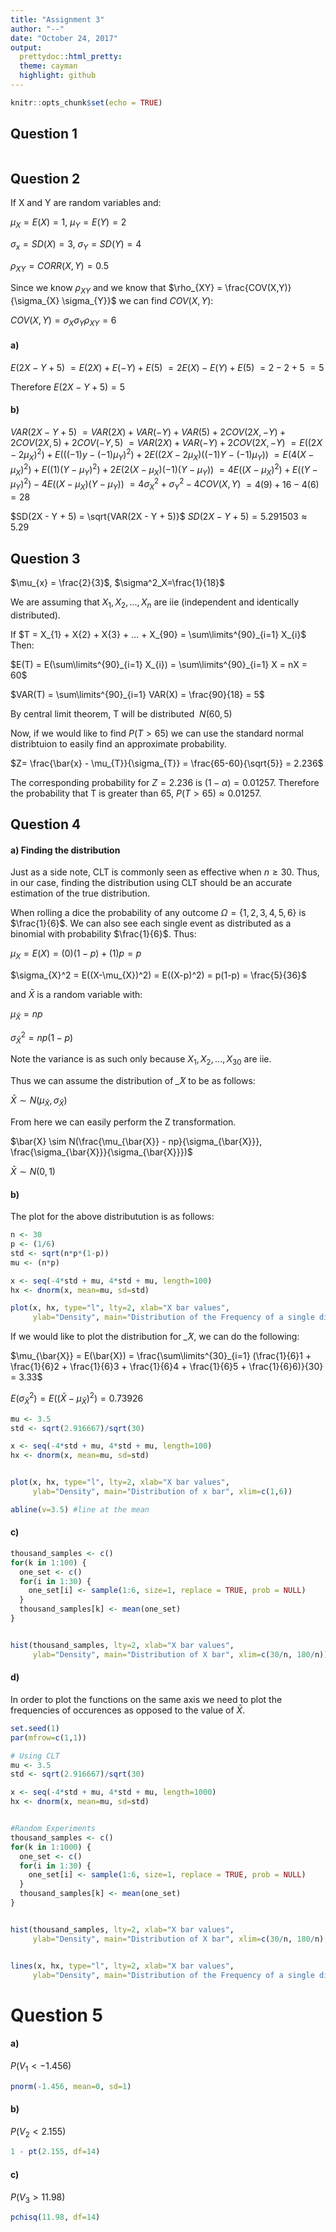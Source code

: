 ```yaml
---
title: "Assignment 3"
author: "--"
date: "October 24, 2017"
output: 
  prettydoc::html_pretty:
  theme: cayman
  highlight: github
---
```


```r
knitr::opts_chunk$set(echo = TRUE)
```

## Question 1



```r

```

## Question 2

If X and Y are random variables and:

$\mu_{X} =  E(X) = 1$, $\mu_{Y} =  E(Y) = 2$

$\sigma_{x} =  SD(X) = 3$, $\sigma_{Y} =  SD(Y) = 4$

$\rho_{XY} = CORR(X,Y) = 0.5$

Since we know $\rho_{XY}$ and we know that $\rho_{XY} = \frac{COV(X,Y)}{\sigma_{X} \sigma_{Y}}$ we can find $COV(X,Y)$:

$COV(X,Y) = \sigma_{X} \sigma_{Y} \rho_{XY} = 6$

#### a) 

$E(2X - Y + 5)$
$= E(2X) + E(-Y) + E(5)$
$= 2E(X) - E(Y) + E(5)$
$= 2 - 2 + 5$
$= 5$

Therefore $E(2X - Y + 5) = 5$

#### b) 

$VAR(2X - Y + 5)$
$= VAR(2X) + VAR(-Y) + VAR(5) + 2COV(2X,-Y) + 2COV(2X,5) + 2COV(-Y,5)$
$= VAR(2X) + VAR(-Y) + 2COV(2X,-Y)$
$= E((2X - 2\mu_{X})^2) + E(((-1)y - (-1)\mu_{Y})^2) + 2E((2X - 2\mu_{X})((-1)Y - (-1)\mu_{Y}))$
$= E(4(X-\mu_{X})^2) + E((1)(Y-\mu_{Y})^2) + 2E(2(X-\mu_{X})(-1)(Y-\mu_{Y}))$
$= 4E((X-\mu_{X})^2) + E((Y - \mu_{Y})^2) - 4E((X-\mu_{X})(Y-\mu_{Y}))$
$= 4\sigma^2_{X} + \sigma^2_{Y} - 4COV(X,Y)$
$= 4(9) + 16 - 4(6)$
$= 28$

$SD(2X - Y + 5) = \sqrt{VAR(2X - Y + 5)}$
$SD(2X - Y + 5) = 5.291503 \approx 5.29$



## Question 3

$\mu_{x} = \frac{2}{3}$, $\sigma^2_X=\frac{1}{18}$

We are assuming that $X_{1}, X_{2}, ...,X_{n}$ are iie (independent and identically distributed).

If $T = X_{1} + X{2} + X{3} + ... + X_{90} = \sum\limits^{90}_{i=1} X_{i}$ Then:

$E(T) = E(\sum\limits^{90}_{i=1} X_{i}) = \sum\limits^{90}_{i=1} X = nX = 60$

$VAR(T) = \sum\limits^{90}_{i=1} VAR(X) = \frac{90}{18} = 5$

By central limit theorem, T will be distributed $~N(60, 5)$

Now, if we would like to find $P(T>65)$ we can use the standard normal distribtuion to easily find an approximate probability.

$Z= \frac{\bar{x} - \mu_{T}}{\sigma_{T}} = \frac{65-60}{\sqrt{5}} = 2.236$

The corresponding probability for $Z=2.236$ is $(1-\alpha) = 0.01257$. Therefore the probability that T is greater than 65, $P(T>65) \approx 0.01257$.

## Question 4

#### a) Finding the distribution

Just as a side note, CLT is commonly seen as effective when $n \geq 30$. Thus, in our case, finding the distribution using CLT should be an accurate estimation of the true distribution.

When rolling a dice the probability of any outcome $\Omega = \{1,2,3,4,5,6\}$ is $\frac{1}{6}$. We can also see each single event as distributed as a binomial with probability $\frac{1}{6}$. Thus:

$\mu_{X} = E(X) = (0)(1-p) + (1)p = p$

$\sigma_{X}^2 = E((X-\mu_{X})^2) = E((X-p)^2) = p(1-p) = \frac{5}{36}$

and $\bar{X}$ is a random variable with:

$\mu_{\bar{X}} = np$

$\sigma^2_{\bar{X}} = np(1-p)$

Note the variance is as such only because $X_1,X_2, ... ,X_{30}$ are iie.

Thus we can assume the distribution of $\bar_{X}$ to be as follows:

$\bar{X} \sim N(\mu_{\bar{X}}, \sigma_{\bar{X}})$

From here we can easily perform the Z transformation.

$\bar{X} \sim N(\frac{\mu_{\bar{X}} - np}{\sigma_{\bar{X}}}, \frac{\sigma_{\bar{X}}}{\sigma_{\bar{X}}})$

$\bar{X} \sim N(0, 1)$

#### b)

The plot for the above distributution is as follows:

```r
n <- 30
p <- (1/6)
std <- sqrt(n*p*(1-p))
mu <- (n*p)

x <- seq(-4*std + mu, 4*std + mu, length=100)
hx <- dnorm(x, mean=mu, sd=std)

plot(x, hx, type="l", lty=2, xlab="X bar values",
     ylab="Density", main="Distribution of the Frequency of a single die roll", xlim=c(-5,15))

```

If we would like to plot the distribution for $\bar_{X}$, we can do the following:

$\mu_{\bar{X}} = E(\bar{X}) = \frac{\sum\limits^{30}_{i=1} (\frac{1}{6}1 + \frac{1}{6}2 + \frac{1}{6}3 + \frac{1}{6}4 + \frac{1}{6}5 + \frac{1}{6}6)}{30} = 3.33$

$E(\sigma^2_\bar{X}) = E((\bar{X}- \mu_{\bar{X}})^2) = 0.73926$


```r

mu <- 3.5
std <- sqrt(2.916667)/sqrt(30)

x <- seq(-4*std + mu, 4*std + mu, length=100)
hx <- dnorm(x, mean=mu, sd=std)


plot(x, hx, type="l", lty=2, xlab="X bar values",
     ylab="Density", main="Distribution of x bar", xlim=c(1,6))

abline(v=3.5) #line at the mean


```

#### c)



```r
thousand_samples <- c()
for(k in 1:100) {
  one_set <- c()
  for(i in 1:30) {
    one_set[i] <- sample(1:6, size=1, replace = TRUE, prob = NULL)
  }
  thousand_samples[k] <- mean(one_set)
}


hist(thousand_samples, lty=2, xlab="X bar values",
     ylab="Density", main="Distribution of X bar", xlim=c(30/n, 180/n))

```

#### d) 

In order to plot the functions on the same axis we need to plot the frequencies of occurences as opposed to the value of $\bar{X}$.



```r
set.seed(1)
par(mfrow=c(1,1))

# Using CLT
mu <- 3.5
std <- sqrt(2.916667)/sqrt(30)

x <- seq(-4*std + mu, 4*std + mu, length=1000)
hx <- dnorm(x, mean=mu, sd=std)


#Random Experiments
thousand_samples <- c()
for(k in 1:1000) {
  one_set <- c()
  for(i in 1:30) {
    one_set[i] <- sample(1:6, size=1, replace = TRUE, prob = NULL)
  }
  thousand_samples[k] <- mean(one_set)
}


hist(thousand_samples, lty=2, xlab="X bar values",
     ylab="Density", main="Distribution of X bar", xlim=c(30/n, 180/n),freq = FALSE)


lines(x, hx, type="l", lty=2, xlab="X bar values",
     ylab="Density", main="Distribution of the Frequency of a single die roll", xlim=c(1,6))

```

# Question 5

#### a)

$P(V_1 < -1.456)$

```r

pnorm(-1.456, mean=0, sd=1)

```

#### b)

$P(V_2 < 2.155)$

```r

1 - pt(2.155, df=14)

```

#### c)

$P(V_3 > 11.98)$

```r

pchisq(11.98, df=14)

```
```r



```


